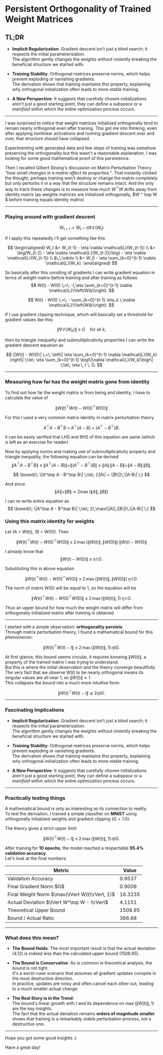 # Persistent Orthogonality of Trained Weight Matrices

## TL;DR
- **Implicit Regularization**: Gradient descent isn’t just a blind search; it respects the initial parameterization.  
  The algorithm gently changes the weights without violently breaking the beneficial structure we started with.  

- **Training Stability**: Orthogonal matrices preserve norms, which helps prevent exploding or vanishing gradients.  
  The derivation shows that training maintains this property, explaining why orthogonal initialization often leads to more stable training.  

- **A New Perspective**: It suggests that carefully chosen initializations aren’t just a good starting point, they can define a *subspace* or a *manifold* within which the entire optimization process occurs.  

---

I was surprised to notice that weight matrices initialized orthogonally tend to remain nearly orthogonal even after training. This got me into thinking, even after applying nonlinear activations and running gradient descent over and over, that structure should have collapsed.

Experimenting with generated data and few steps of training was somehow preserving the orthogonality but this wasn't a reasonable explanation. I was looking for some good mathematical proof of this persistence.

Then I recalled Gilbert Strang's discussion on Matrix Perturbation Theory *"how small changes in a matrix affect its properties."*. That instantly clicked the thought, perhaps training won’t destroy or change the matrix completely but only perturbs it in a way that the structure remains intact. And the only way to track these changes is to measure how much $W ^\top W$ drifts away from identity matrix (as weights matrices are initialized orthogonally, $W ^ \top W $ before training equals identity matrix)

---

### Playing around with gradient descent

$$
W_{t+1} = W_t - \eta \nabla \mathcal{L}(W_t)
$$

If I apply this repeatedly i'll get something like this 

$$
\begin{aligned}
W_t 
&= W_{t-1} - \eta \nabla \mathcal{L}(W_{t-1}) \\
&= \big(W_{t-2} - \eta \nabla \mathcal{L}(W_{t-2})\big) - \eta \nabla \mathcal{L}(W_{t-1}) \\
&\,\,\vdots \\
&= W_0 - \eta \sum_{k=0}^{t-1} \nabla \mathcal{L}(W_k).
\end{aligned}
$$

So basically after this unrolling of gradients I can write gradient equation in terms of weight matrix before training and after training as follows 
$$
W(t) - W(0) \;=\; -\,\eta \sum_{k=0}^{t-1} \nabla \mathcal{L}\!\left(W(k)\right).
$$

$$
W(t) - W(0) \;=\; - \sum_{k=0}^{t-1} \eta_k \,\nabla \mathcal{L}\!\left(W(k)\right).
$$

If I use gradient clipping technique, which will basically set a threshold for gradient values like this:

$$
\bigl\|\nabla \mathcal{L}(W_k)\bigr\| \;\le\; G \quad \text{for all } k,
$$

then by triangle inequality and submultiplicativity properties I can write the gradient descent equation as

$$
\|W(t) - W(0)\|
\;=\;
\left\| \eta \sum_{k=0}^{t-1} \nabla \mathcal{L}(W_k) \right\|
\;\le\;
\eta \sum_{k=0}^{t-1} \bigl\|\nabla \mathcal{L}(W_k)\bigr\|
\;\le\;
\eta \, t \, G.
$$


---

### Measuring how far has the weight matrix gone from identity

To find out how far the weight matrix is from being and identity, I have to calculate the value of

$$
\lVert W(t)^{\top} W(t) - W(0)^{\top} W(0) \rVert
$$


For this I used a very common matrix identity in matrix perturbation theory

$$
A^\top A - B^\top B
\;=\;
A^\top(A-B) + (A^\top - B^\top)B.
$$

it can be easily verified that LHS and RHS of this equation are same (which is left as an exercise for reader)

Now by applying norms and making use of submultiplicativity property and triangle inequality, the following equation can be derived
$$
\|A^\top A - B^\top B\|
\;\le\;
\|A^\top(A-B)\| + \|(A^\top - B^\top)B\|
\;\le\;
\|A\|\,\|A-B\| + \|A-B\|\,\|B\|.
$$


$$
\boxed{\;
\|A^\top A - B^\top B\|
\;\le\; (\|A\| + \|B\|)\,\|A-B\|
\;}
$$


And since 
$$
\|A\| + \|B\| \leq 2 \max(\|A\|, \|B\|)
$$

I can re-write entire equation as 
$$
\boxed{\;
\|A^\top A - B^\top B\|
\;\le\; 2\,\max(\|A\|,\|B\|)\,\|A-B\|
\;}
$$


### Using this matrix identity for weights
Let \(A = W(t)\), \(B = W(0)\). Then

$$
\|W(t)^\top W(t) - W(0)^\top W(0)\|
\;\le\; 2 \,\max\big(\|W(t)\|, \|W(0)\|\big)\,\|W(t) - W(0)\|
$$

I already know that 
$$
\|W(t) - W(0)\|
\;\le\;
\eta \, t \, G.
$$

Substituting this in above equation 



$$
\|W(t)^\top W(t) - W(0)^\top W(0)\|
\;\le\; 2 \,\max\big(\|W(t)\|, \|W(0)\|\big)\;
\eta \, t \, G.
$$

The norm of matrix W(0) will be equal to 1, so the equation will be 

$$
\|W(t)^\top W(t) - W(0)^\top W(0)\|
\;\le\; 2 \,\max\big(\|W(t)\|, 1)\;
\eta \, t \, G.
$$


Thus an upper bound for how much the weight matrix will differ from orthogonally initialized matrix after training is obtained

--- 

I started with a simple observation: **orthogonality persists**.  
Through matrix perturbation theory, I found a mathematical bound for this phenomenon:

$$
\|W(t)^\top W(t) - I\| \;\le\; 2 \,\max(\|W(t)\|, 1)\,\eta t G.
$$

At first glance, this bound seems circular, it requires knowing $\|W(t)\|$, a property of the trained matrix I was trying to understand.  
But this is where the initial observation and the theory converge beautifully.  
The very fact that we observe $W(t)$ to be nearly orthogonal means its singular values are all near $1$, so $\|W(t)\| \approx 1$.  
This collapses the bound into a much more intuitive form:  

$$
\|W(t)^\top W(t) - I\| \;\lesssim\; 2 \eta t G.
$$

---

### Fascinating Implications

- **Implicit Regularization**: Gradient descent isn’t just a blind search; it respects the initial parameterization.  
  The algorithm gently changes the weights without violently breaking the beneficial structure we started with.  

- **Training Stability**: Orthogonal matrices preserve norms, which helps prevent exploding or vanishing gradients.  
  The derivation shows that training maintains this property, explaining why orthogonal initialization often leads to more stable training.  

- **A New Perspective**: It suggests that carefully chosen initializations aren’t just a good starting point, they can define a *subspace* or a *manifold* within which the entire optimization process occurs.

---

### Practically testing things 


A mathematical bound is only as interesting as its connection to reality.  
To test the derivation, I trained a simple classifier on **MNIST** using orthogonally initialized weights and gradient clipping ($G = 1.0$).

The theory gives a strict upper limit:

$$
\|W(t)^\top W(t) - I\| \;\le\; 2 \,\max(\|W(t)\|, 1)\,\eta t G.
$$

After training for **10 epochs**, the model reached a respectable **95.4% validation accuracy**.  
Let's look at the final numbers:

<table>
  <thead>
    <tr>
      <th>Metric</th>
      <th>Value</th>
    </tr>
  </thead>
  <tbody>
    <tr>
      <td>Validation Accuracy</td>
      <td>0.9537</td>
    </tr>
    <tr>
      <td>Final Gradient Norm $G$</td>
      <td>0.9009</td>
    </tr>
    <tr>
      <td>Final Weight Norm $\max(\lVert W(t)\rVert, 1)$</td>
      <td>16.3235</td>
    </tr>
    <tr>
      <td>Actual Deviation $\lVert W^\top W - I\rVert$</td>
      <td>4.1151</td>
    </tr>
    <tr>
      <td>Theoretical Upper Bound</td>
      <td>1508.95</td>
    </tr>
    <tr>
      <td>Bound / Actual Ratio</td>
      <td>366.68</td>
    </tr>
  </tbody>
</table>

---

### What does this mean?

- **The Bound Holds**: The most important result is that the actual deviation ($4.12$) is indeed less than the calculated upper bound ($1508.95$).

- **The Bound is Conservative**: As is common in theoretical analysis, the bound is not tight.  
  It's a worst-case scenario that assumes all gradient updates conspire in the most destructive direction.  
  In practice, updates are noisy and often cancel each other out, leading to a much smaller actual change.  

- **The Real Story is in the Trend**:  
  The bound's linear growth with $t$ and its dependence on $\max(\|W(t)\|, 1)$ are the key insights.  
  The fact that the actual deviation remains **orders of magnitude smaller** shows that training is a remarkably stable perturbation process, not a destructive one.  


---
Hope you got some good insights :)

Have a great day!





